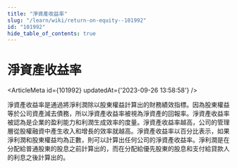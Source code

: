 ```yaml
---
title: "淨資產收益率"
slug: "/learn/wiki/return-on-equity--101992"
id: "101992"
hide_table_of_contents: true
---
```



# 淨資產收益率

<ArticleMeta id={101992} updatedAt={'2023-09-26 13:58:58'} />
<div className='border-solid border-b border-t-0 my-4 border-[var(--ifm-color-gray-300)]' />

淨資產收益率是通過將淨利潤除以股東權益計算出的財務績效指標。因為股東權益等於公司資產減去債務，所以淨資產收益率被視為淨資產的回報率。淨資產收益率被認為是企業的盈利能力和利潤生成效率的度量。淨資產收益率越高，公司的管理層從股權融資中產生收入和增長的效率就越高。淨資產收益率以百分比表示，如果淨利潤和股東權益均為正數，則可以計算出任何公司的淨資產收益率。淨利潤是在分配給普通股東的股息之前計算出的，而在分配給優先股東的股息和支付給貸款人的利息之後計算出的。
